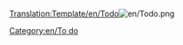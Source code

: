 <noinclude>[[Translation:Template/en/Todo]]</noinclude>[[File:en/Todo.png]]
<includeonly>[[Category:en/To do]]</includeonly>